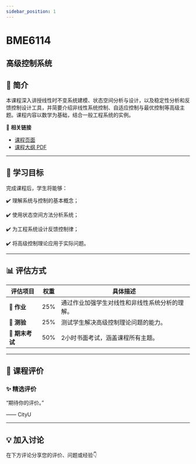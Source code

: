 ```yaml
---
sidebar_position: 1
---
```


# BME6114
## 高级控制系统

## **📘 简介**
本课程深入讲授线性时不变系统建模、状态空间分析与设计，以及稳定性分析和反馈控制设计工具，并简要介绍非线性系统控制、自适应控制与最优控制等高级主题。课程内容以数学为基础，结合一般工程系统的实例。

🔗 **相关链接**
- [课程页面](https://www.cityu.edu.hk/catalogue/pg/202526/course/BME6114.htm)
- [课程大纲 PDF](https://www.cityu.edu.hk/catalogue/pg/202526/course/BME6114.pdf)

---

## **🎯 学习目标**

完成课程后，学生将能够：

✔️ 理解系统与控制的基本概念；

✔️ 使用状态空间方法分析系统；

✔️ 为工程系统设计反馈控制律；

✔️ 将高级控制理论应用于实际问题。

---

## **📊 评估方式**

| **评估项目**          | **权重** | **具体描述**                                                                                       |
|----------------------|---------|---------------------------------------------------------------------------------------------------|
| **📄 作业**           | 25%     | 通过作业加强学生对线性和非线性系统分析的理解。                                                      |
| **📄 测验**           | 25%     | 测试学生解决高级控制理论问题的能力。                                                                |
| **📄 期末考试**        | 50%     | 2小时书面考试，涵盖课程所有主题。                                                                   |

---

## **💬 课程评价**

### ✨ **精选评价**
<div className={commentStyles.commentBox}>
    <p className={commentStyles.commentText}>
        “期待你的评价。”
    </p>
    <p className={commentStyles.commentAuthor}>—— CityU</p>
</div>

---

## **💡 加入讨论**

在下方评论分享您的评价、问题或经验👇
<Utterances />